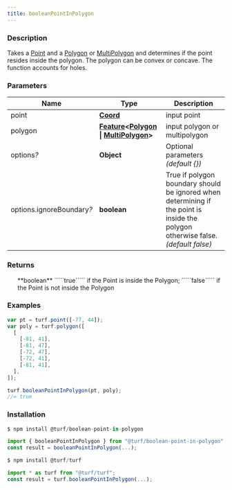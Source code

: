 ```yaml
---
title: booleanPointInPolygon
---
```



### Description

Takes a [Point](https://tools.ietf.org/html/rfc7946#section-3.1.2) and a [Polygon](https://tools.ietf.org/html/rfc7946#section-3.1.6) or [MultiPolygon](https://tools.ietf.org/html/rfc7946#section-3.1.7) and determines if the point
resides inside the polygon. The polygon can be convex or concave. The function accounts for holes.

### Parameters

| Name                           | Type                                                                                                                                                                                               | Description                                                                                                                       |
| ------------------------------ | -------------------------------------------------------------------------------------------------------------------------------------------------------------------------------------------------- | --------------------------------------------------------------------------------------------------------------------------------- |
| point                          | **[Coord](https://tools.ietf.org/html/rfc7946#section-3.1.1)**                                                                                                                                     | input point                                                                                                                       |
| polygon                        | **[Feature](https://tools.ietf.org/html/rfc7946#section-3.2)\<[Polygon](https://tools.ietf.org/html/rfc7946#section-3.1.6) \| [MultiPolygon](https://tools.ietf.org/html/rfc7946#section-3.1.7)>** | input polygon or multipolygon                                                                                                     |
| options<i>?</i>                | **Object**                                                                                                                                                                                         | Optional parameters _(default \{})_                                                                                               |
| options.ignoreBoundary<i>?</i> | **boolean**                                                                                                                                                                                        | True if polygon boundary should be ignored when determining if the point is inside the polygon otherwise false. _(default false)_ |

### Returns

<ul>
  **boolean** `````true````` if the Point is inside the Polygon; `````false````` if the Point is not inside the Polygon

</ul>

### Examples

```javascript
var pt = turf.point([-77, 44]);
var poly = turf.polygon([
  [
    [-81, 41],
    [-81, 47],
    [-72, 47],
    [-72, 41],
    [-81, 41],
  ],
]);

turf.booleanPointInPolygon(pt, poly);
//= true
```

### Installation

```javascript
$ npm install @turf/boolean-point-in-polygon

import { booleanPointInPolygon } from "@turf/boolean-point-in-polygon";
const result = booleanPointInPolygon(...);
```

```javascript
$ npm install @turf/turf

import * as turf from "@turf/turf";
const result = turf.booleanPointInPolygon(...);
```
